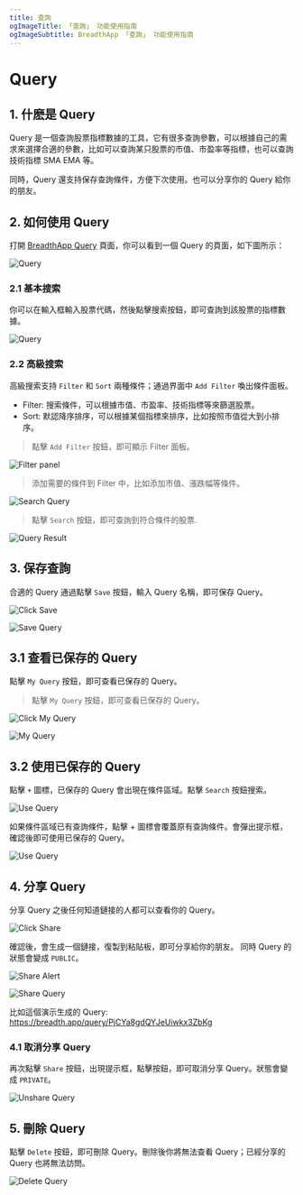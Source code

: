 ```yaml
---
title: 查詢
ogImageTitle: 「查詢」 功能使用指南
ogImageSubtitle: BreadthApp 「查詢」 功能使用指南
---
```


# Query

## 1. 什麽是 Query

Query 是一個查詢股票指標數據的工具，它有很多查詢參數，可以根據自己的需求來選擇合適的參數，比如可以查詢某只股票的市值、市盈率等指標，也可以查詢技術指標 SMA EMA 等。

同時，Query 還支持保存查詢條件，方便下次使用。也可以分享你的 Query 給你的朋友。


## 2. 如何使用 Query

打開 [BreadthApp Query](https://breadth.app/query) 頁面，你可以看到一個 Query 的頁面，如下圖所示：

![Query](https://assets.breadth.app/moon-docs/query/query.png)

### 2.1 基本搜索

你可以在輸入框輸入股票代碼，然後點擊搜索按鈕，即可查詢到該股票的指標數據。

![Query](https://assets.breadth.app/moon-docs/query/search-by-symbol.png)


### 2.2 高級搜索

高級搜索支持 `Filter` 和 `Sort` 兩種條件；通過界面中 `Add Filter` 喚出條件面板。

- Filter: 搜索條件，可以根據市值、市盈率、技術指標等來篩選股票。
- Sort: 默認降序排序，可以根據某個指標來排序，比如按照市值從大到小排序。

>點擊 `Add Filter` 按鈕，即可顯示 Filter 面板。

![Filter panel](https://assets.breadth.app/moon-docs/query/filter-panel.png)

>添加需要的條件到 Filter 中，比如添加市值、漲跌幅等條件。

![Search Query](https://assets.breadth.app/moon-docs/query/filter-sort-panel.png)

>點擊 `Search` 按鈕，即可查詢到符合條件的股票.

![Query Result](https://assets.breadth.app/moon-docs/query/query-result.png)


## 3. 保存查詢

合適的 Query 通過點擊 `Save` 按鈕，輸入 Query 名稱，即可保存 Query。

![Click Save](https://assets.breadth.app/moon-docs/query/click-save.png)

![Save Query](https://assets.breadth.app/moon-docs/query/create-query.png)

## 3.1 查看已保存的 Query

點擊 `My Query` 按鈕，即可查看已保存的 Query。

>點擊 `My Query` 按鈕，即可查看已保存的 Query。

![Click My Query](https://assets.breadth.app/moon-docs/query/click-my-query.png)

![My Query](https://assets.breadth.app/moon-docs/query/saved-query.png)

## 3.2 使用已保存的 Query

點擊 `+` 圖標，已保存的 Query 會出現在條件區域。點擊 `Search` 按鈕搜索。

![Use Query](https://assets.breadth.app/moon-docs/query/use-query.png)

如果條件區域已有查詢條件，點擊 + 圖標會覆蓋原有查詢條件。會彈出提示框，確認後即可使用已保存的 Query。

![Use Query](https://assets.breadth.app/moon-docs/query/use-query-waring.png)

## 4. 分享 Query

分享 Query 之後任何知道鏈接的人都可以查看你的 Query。

![Click Share](https://assets.breadth.app/moon-docs/query/click-share-query.png)

確認後，會生成一個鏈接，復製到粘貼板，即可分享給你的朋友。 同時 Query 的狀態會變成 `PUBLIC`。

![Share Alert](https://assets.breadth.app/moon-docs/query/share-alert.png)

![Share Query](https://assets.breadth.app/moon-docs/query/query-public.png)

比如這個演示生成的 Query: https://breadth.app/query/PjCYa8gdQYJeUiwkx3ZbKg

### 4.1 取消分享 Query

再次點擊 `Share` 按鈕，出現提示框，點擊按鈕，即可取消分享 Query。狀態會變成 `PRIVATE`。

![Unshare Query](https://assets.breadth.app/moon-docs/query/private-query.png)

## 5. 刪除 Query

點擊 `Delete` 按鈕，即可刪除 Query。刪除後你將無法查看 Query；已經分享的 Query 也將無法訪問。

![Delete Query](https://assets.breadth.app/moon-docs/query/delete-query.png)